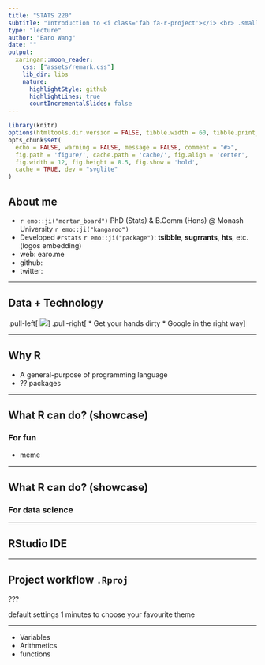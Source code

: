 ```yaml
---
title: "STATS 220"
subtitle: "Introduction to <i class='fab fa-r-project'></i> <br> .small[the language of data analysis]"
type: "lecture"
author: "Earo Wang"
date: ""
output:
  xaringan::moon_reader:
    css: ["assets/remark.css"]
    lib_dir: libs
    nature:
      highlightStyle: github
      highlightLines: true
      countIncrementalSlides: false
---
```


```r
library(knitr)
options(htmltools.dir.version = FALSE, tibble.width = 60, tibble.print_min = 6)
opts_chunk$set(
  echo = FALSE, warning = FALSE, message = FALSE, comment = "#>",
  fig.path = 'figure/', cache.path = 'cache/', fig.align = 'center', 
  fig.width = 12, fig.height = 8.5, fig.show = 'hold',
  cache = TRUE, dev = "svglite"
)
```

## About me

* `r emo::ji("mortar_board")` PhD (Stats) & B.Comm (Hons) @ Monash University `r emo::ji("kangaroo")`
* Developed `#rstats` `r emo::ji("package")`: **tsibble**, **sugrrants**, **hts**, etc. (logos embedding)
* web: earo.me
* github:
* twitter:

---

## Data + Technology

.pull-left[
![](../img/iris-mtcars-meme.jpg)
]
.pull-right[
* Get your hands dirty
* Google in the right way
]

---

## Why R

* A general-purpose of programming language
* ?? packages

---

## What R can do? (showcase)

### For fun

* meme

---

## What R can do? (showcase)

### For data science

---

## RStudio IDE

---

## Project workflow `.Rproj`

???

default settings
1 minutes to choose your favourite theme

---

* Variables
* Arithmetics
* functions
